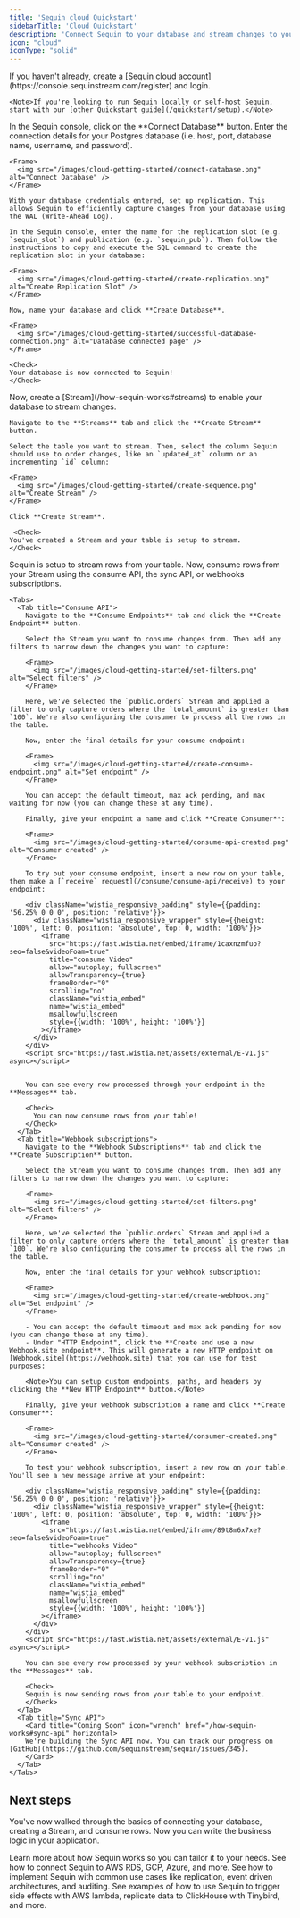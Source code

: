 ```yaml
---
title: 'Sequin cloud Quickstart'
sidebarTitle: 'Cloud Quickstart'
description: 'Connect Sequin to your database and stream changes to your application'
icon: "cloud"
iconType: "solid"
---
```


<Steps titleSize="h2">
  <Step title="Create a Sequin account">
    If you haven't already, create a [Sequin cloud account](https://console.sequinstream.com/register) and login.

    <Note>If you're looking to run Sequin locally or self-host Sequin, start with our [other Quickstart guide](/quickstart/setup).</Note>
  </Step>
  <Step title="Connect your database">
    In the Sequin console, click on the **Connect Database** button. Enter the connection details for your Postgres database (i.e. host, port, database name, username, and password).

    <Frame>
      <img src="/images/cloud-getting-started/connect-database.png" alt="Connect Database" />
    </Frame>

    With your database credentials entered, set up replication. This allows Sequin to efficiently capture changes from your database using the WAL (Write-Ahead Log).

    In the Sequin console, enter the name for the replication slot (e.g. `sequin_slot`) and publication (e.g. `sequin_pub`). Then follow the instructions to copy and execute the SQL command to create the replication slot in your database:

    <Frame>
      <img src="/images/cloud-getting-started/create-replication.png" alt="Create Replication Slot" />
    </Frame>

    Now, name your database and click **Create Database**.

    <Frame>
      <img src="/images/cloud-getting-started/successful-database-connection.png" alt="Database connected page" />
    </Frame>

    <Check>
    Your database is now connected to Sequin!
    </Check>
  </Step>
  <Step title="Create a Stream">
    Now, create a [Stream](/how-sequin-works#streams) to enable your database to stream changes.

    Navigate to the **Streams** tab and click the **Create Stream** button.

    Select the table you want to stream. Then, select the column Sequin should use to order changes, like an `updated_at` column or an incrementing `id` column:

    <Frame>
      <img src="/images/cloud-getting-started/create-sequence.png" alt="Create Stream" />
    </Frame>

    Click **Create Stream**.

     <Check>
    You've created a Stream and your table is setup to stream.
    </Check>
  </Step>
  <Step title="Consume rows">
    Sequin is setup to stream rows from your table. Now, consume rows from your Stream using the consume API, the sync API, or webhooks subscriptions.

    <Tabs>
      <Tab title="Consume API">
        Navigate to the **Consume Endpoints** tab and click the **Create Endpoint** button.

        Select the Stream you want to consume changes from. Then add any filters to narrow down the changes you want to capture:

        <Frame>
          <img src="/images/cloud-getting-started/set-filters.png" alt="Select filters" />
        </Frame>

        Here, we've selected the `public.orders` Stream and applied a filter to only capture orders where the `total_amount` is greater than `100`. We're also configuring the consumer to process all the rows in the table.

        Now, enter the final details for your consume endpoint:

        <Frame>
          <img src="/images/cloud-getting-started/create-consume-endpoint.png" alt="Set endpoint" />
        </Frame>

        You can accept the default timeout, max ack pending, and max waiting for now (you can change these at any time).

        Finally, give your endpoint a name and click **Create Consumer**:

        <Frame>
          <img src="/images/cloud-getting-started/consume-api-created.png" alt="Consumer created" />
        </Frame>

        To try out your consume endpoint, insert a new row on your table, then make a [`receive` request](/consume/consume-api/receive) to your endpoint:

        <div className="wistia_responsive_padding" style={{padding: '56.25% 0 0 0', position: 'relative'}}>
          <div className="wistia_responsive_wrapper" style={{height: '100%', left: 0, position: 'absolute', top: 0, width: '100%'}}>
            <iframe
              src="https://fast.wistia.net/embed/iframe/1caxnzmfuo?seo=false&videoFoam=true"
              title="consume Video"
              allow="autoplay; fullscreen"
              allowTransparency={true}
              frameBorder="0"
              scrolling="no"
              className="wistia_embed"
              name="wistia_embed"
              msallowfullscreen
              style={{width: '100%', height: '100%'}}
            ></iframe>
          </div>
        </div>
        <script src="https://fast.wistia.net/assets/external/E-v1.js" async></script>


        You can see every row processed through your endpoint in the **Messages** tab.

        <Check>
          You can now consume rows from your table!
        </Check>
      </Tab>
      <Tab title="Webhook subscriptions">
        Navigate to the **Webhook Subscriptions** tab and click the **Create Subscription** button.

        Select the Stream you want to consume changes from. Then add any filters to narrow down the changes you want to capture:

        <Frame>
          <img src="/images/cloud-getting-started/set-filters.png" alt="Select filters" />
        </Frame>

        Here, we've selected the `public.orders` Stream and applied a filter to only capture orders where the `total_amount` is greater than `100`. We're also configuring the consumer to process all the rows in the table.

        Now, enter the final details for your webhook subscription:

        <Frame>
          <img src="/images/cloud-getting-started/create-webhook.png" alt="Set endpoint" />
        </Frame>

        - You can accept the default timeout and max ack pending for now (you can change these at any time).
        - Under "HTTP Endpoint", click the **Create and use a new Webhook.site endpoint**. This will generate a new HTTP endpoint on [Webhook.site](https://webhook.site) that you can use for test purposes:

        <Note>You can setup custom endpoints, paths, and headers by clicking the **New HTTP Endpoint** button.</Note>

        Finally, give your webhook subscription a name and click **Create Consumer**:

        <Frame>
          <img src="/images/cloud-getting-started/consumer-created.png" alt="Consumer created" />
        </Frame>

        To test your webhook subscription, insert a new row on your table. You'll see a new message arrive at your endpoint:

        <div className="wistia_responsive_padding" style={{padding: '56.25% 0 0 0', position: 'relative'}}>
          <div className="wistia_responsive_wrapper" style={{height: '100%', left: 0, position: 'absolute', top: 0, width: '100%'}}>
            <iframe
              src="https://fast.wistia.net/embed/iframe/89t8m6x7xe?seo=false&videoFoam=true"
              title="webhooks Video"
              allow="autoplay; fullscreen"
              allowTransparency={true}
              frameBorder="0"
              scrolling="no"
              className="wistia_embed"
              name="wistia_embed"
              msallowfullscreen
              style={{width: '100%', height: '100%'}}
            ></iframe>
          </div>
        </div>
        <script src="https://fast.wistia.net/assets/external/E-v1.js" async></script>

        You can see every row processed by your webhook subscription in the **Messages** tab.

        <Check>
        Sequin is now sending rows from your table to your endpoint.
        </Check>
      </Tab>
      <Tab title="Sync API">
        <Card title="Coming Soon" icon="wrench" href="/how-sequin-works#sync-api" horizontal>
        We're building the Sync API now. You can track our progress on [GitHub](https://github.com/sequinstream/sequin/issues/345).
        </Card>
      </Tab>
    </Tabs>


  </Step>
</Steps>

## Next steps

You've now walked through the basics of connecting your database, creating a Stream, and consume rows. Now you can write the business logic in your application.

<CardGroup cols={2}>
  <Card title="Learn more about how Sequin works" icon="wrench" href="/how-sequin-works">
    Learn more about how Sequin works so you can tailor it to your needs.
  </Card>
  <Card title="Get detailed guides for your database provider" icon="database" href="/guides/rds">
    See how to connect Sequin to AWS RDS, GCP, Azure, and more.
  </Card>
  <Card title="Check out common use patterns" icon="sparkles" href="/use-cases/side-effects">
    See how to implement Sequin with common use cases like replication, event driven architectures, and auditing.
  </Card>
  <Card title="Get started with one of our examples" icon="lambda" href="/guides/lambda">
    See examples of how to use Sequin to trigger side effects with AWS lambda, replicate data to ClickHouse with Tinybird, and more.
  </Card>
</CardGroup>
